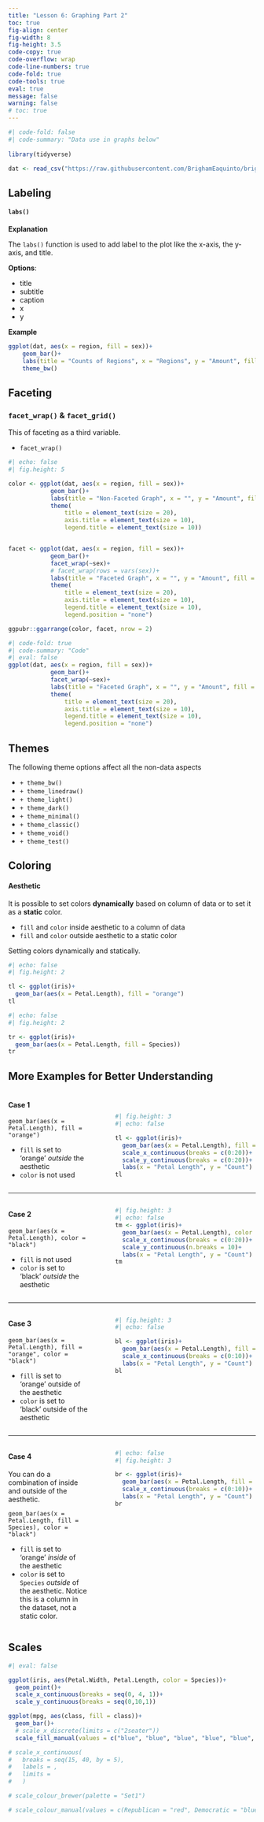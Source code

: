 ```yaml
---
title: "Lesson 6: Graphing Part 2"
toc: true
fig-align: center
fig-width: 8
fig-height: 3.5
code-copy: true
code-overflow: wrap
code-line-numbers: true
code-fold: true
code-tools: true
eval: true
message: false
warning: false
# toc: true
---
```


```r
#| code-fold: false
#| code-summary: "Data use in graphs below"
 
library(tidyverse)

dat <- read_csv("https://raw.githubusercontent.com/BrighamEaquinto/brighameaquinto.github.io/master/datasets/insurance.csv")
```

## Labeling 
#### `labs()`

**Explanation**

The `labs()` function is used to add label to the plot like the x-axis, the y-axis, and title. 


**Options**: 

- title 
- subtitle  
- caption 
- x 
- y


**Example**

```r
ggplot(dat, aes(x = region, fill = sex))+
    geom_bar()+ 
    labs(title = "Counts of Regions", x = "Regions", y = "Amount", fill = "Sex")+ 
    theme_bw()
```

 

## Faceting
### `facet_wrap()` & `facet_grid()`
This of faceting as a third variable. 

- `facet_wrap()` 


```r
#| echo: false
#| fig.height: 5

color <- ggplot(dat, aes(x = region, fill = sex))+
            geom_bar()+ 
            labs(title = "Non-Faceted Graph", x = "", y = "Amount", fill = "Sex")+
            theme(
                title = element_text(size = 20), 
                axis.title = element_text(size = 10), 
                legend.title = element_text(size = 10))


facet <- ggplot(dat, aes(x = region, fill = sex))+
            geom_bar()+ 
            facet_wrap(~sex)+
            # facet_wrap(rows = vars(sex))+
            labs(title = "Faceted Graph", x = "", y = "Amount", fill = "Sex")+
            theme(
                title = element_text(size = 20), 
                axis.title = element_text(size = 10), 
                legend.title = element_text(size = 10), 
                legend.position = "none")

ggpubr::ggarrange(color, facet, nrow = 2)
```

```r
#| code-fold: true
#| code-summary: "Code"
#| eval: false
ggplot(dat, aes(x = region, fill = sex))+
            geom_bar()+ 
            facet_wrap(~sex)+
            labs(title = "Faceted Graph", x = "", y = "Amount", fill = "Sex")+
            theme(
                title = element_text(size = 20), 
                axis.title = element_text(size = 10), 
                legend.title = element_text(size = 10), 
                legend.position = "none")
```

## Themes 

The following theme options affect all the non-data aspects

- `+ theme_bw()`
- `+ theme_linedraw()`
- `+ theme_light()`
- `+ theme_dark()`
- `+ theme_minimal()`
- `+ theme_classic()`
- `+ theme_void()`
- `+ theme_test()`



## Coloring

#### Aesthetic

It is possible to set colors **dynamically** based on column of data or to set it as a **static** color.   

- `fill` and `color` inside aesthetic to a column of data
- `fill` and `color` outside aesthetic to a static color


Setting colors dynamically and statically. 


```r
#| echo: false
#| fig.height: 2

tl <- ggplot(iris)+ 
  geom_bar(aes(x = Petal.Length), fill = "orange")
tl
```
```r
#| echo: false
#| fig.height: 2

tr <- ggplot(iris)+ 
  geom_bar(aes(x = Petal.Length, fill = Species))
tr
```


:::{.callout-tip collapse="true"}
## More Examples for Better Understanding

::: columns
::: {.column width="35%"}
#### Case 1

`geom_bar(aes(x = Petal.Length), fill = "orange")`

- `fill` is set to 'orange' _outside_ the aesthetic 
- `color` is not used

:::
::: {.column width="3%"}
:::
::: {.column width="62%"}
<br>

```r
#| fig.height: 3
#| echo: false

tl <- ggplot(iris)+ 
  geom_bar(aes(x = Petal.Length), fill = "orange")+
  scale_x_continuous(breaks = c(0:20))+
  scale_y_continuous(breaks = c(0:20))+
  labs(x = "Petal Length", y = "Count")
tl
```
:::
:::

----

::: columns
::: {.column width="35%"}
#### Case 2 

`geom_bar(aes(x = Petal.Length), color = "black")`

- `fill` is not used
- `color` is set to 'black' _outside_ the aesthetic
:::
::: {.column width="3%"}
:::
::: {.column width="62%"}
```r
#| fig.height: 3
#| echo: false
tm <- ggplot(iris)+ 
  geom_bar(aes(x = Petal.Length), color = "black")+
  scale_x_continuous(breaks = c(0:20))+
  scale_y_continuous(n.breaks = 10)+
  labs(x = "Petal Length", y = "Count")
tm
```
:::
:::

----

::: columns
::: {.column width="35%"}
#### Case 3

`geom_bar(aes(x = Petal.Length), fill = "orange", color = "black")`

- `fill` is set to 'orange' outside of the aesthetic
- `color` is set to 'black' outside of the aesthetic
:::
::: {.column width="3%"}
:::
::: {.column width="62%"}
```r
#| fig.height: 3
#| echo: false

bl <- ggplot(iris)+ 
  geom_bar(aes(x = Petal.Length), fill = "orange", color = "black")+
  scale_x_continuous(breaks = c(0:10))+
  labs(x = "Petal Length", y = "Count")
bl
```
:::
:::

----

::: columns
::: {.column width="35%"}
#### Case 4

You can do a combination of inside and outside of the aesthetic. 

`geom_bar(aes(x = Petal.Length, fill = Species), color = "black")`

- `fill` is set to 'orange' _inside_ of the aesthetic
- `color` is set to `Species` _outside_ of the aesthetic. Notice this is a column in the dataset, not a static color. 
:::
::: {.column width="3%"}
:::
::: {.column width="62%"}
```r
#| echo: false
#| fig.height: 3

br <- ggplot(iris)+ 
  geom_bar(aes(x = Petal.Length, fill = Species), color = "black")+
  scale_x_continuous(breaks = c(0:10))+
  labs(x = "Petal Length", y = "Count")
br
```
:::
:::
:::



## Scales 

```r
#| eval: false

ggplot(iris, aes(Petal.Width, Petal.Length, color = Species))+
  geom_point()+
  scale_x_continuous(breaks = seq(0, 4, 1))+
  scale_y_continuous(breaks = seq(0,10,1))

ggplot(mpg, aes(class, fill = class))+
  geom_bar()+
  # scale_x_discrete(limits = c("2seater"))
  scale_fill_manual(values = c("blue", "blue", "blue", "blue", "blue", "blue", "red"))

# scale_x_continuous(
#   breaks = seq(15, 40, by = 5), 
#   labels = , 
#   limits = 
#   )

# scale_colour_brewer(palette = "Set1")

# scale_colour_manual(values = c(Republican = "red", Democratic = "blue"))


```




<!-- ## Multiple Geoms

## Other 

- colors 
- geom_text()/geoom_label()  
- labs() 
- themes()  
- legend 
- facet_wrap()  
- geom_boxplot() is often used with geom_jitter() to make powerful visualizations.
- geom_bar() position argument
- geom_jitter()
- geom_text()
- scales:
  - scale_x_continuous() 
  - scale_y_continuous() 
  - scale_colour_discrete()
- ggsave("my-plot.pdf")


```r
base <- ggplot(mpg, aes(displ, hwy)) +
  geom_point(aes(colour = class))

base + theme(legend.position = "left")
base + theme(legend.position = "top")
base + theme(legend.position = "bottom")
base + theme(legend.position = "right") # the default
```



<br><br>


## aes() Athestic

- shape
- size
- color 
- alpha
- linetype 
- group


shape, fill, color, size, stroke, linetype, alpha, group




```r
ggplot(iris, aes(Sepal.Width, Sepal.Length, color = Species, size = 10))+
  geom_point(aes(shape = Species))+
  geom_smooth(method='lm', aes(linetype = Species))
```

```r
ggplot(iris, aes(Sepal.Width, Sepal.Length, size = 10, color = "red"))+
  geom_point(aes(shape = Species))+
  geom_smooth(method='lm', aes(linetype = Species))
```


## Coloring 

- the color and fill arguments are accepted inside the aes(). What about outside?


- color is the boarder color
- fill is the fill color

- you can set hard colors or set it to a column in your dataset
- R accepts color names in quotes and hex codes

- `scale_fill_manual()`
- `scale_color_manual()`
 -->
